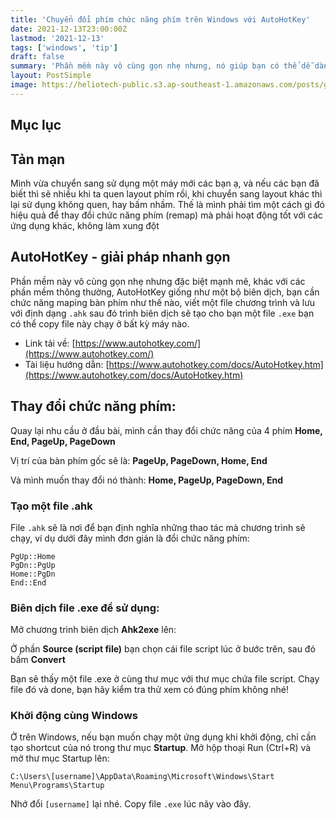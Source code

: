 ```yaml
---
title: 'Chuyển đổi phím chức năng phím trên Windows với AutoHotKey'
date: 2021-12-13T23:00:00Z
lastmod: '2021-12-13'
tags: ['windows', 'tip']
draft: false
summary: 'Phần mềm này vô cùng gọn nhẹ nhưng, nó giúp bạn có thể dễ dàng tuỳ biến bàn phím của mình một cách đặc biệt mạnh mẽ'
layout: PostSimple
image: https://heliotech-public.s3.ap-southeast-1.amazonaws.com/posts/gitlab-ci/1.png
---
```


## Mục lục

<TOCInline toc={props.toc} exclude="Mục lục" toHeading={3} />

## Tản mạn

Mình vừa chuyển sang sử dụng một máy mới các bạn ạ, và nếu các bạn đã biết thì sẽ nhiều khi ta quen layout phím rồi, khi chuyển sang layout khác thì lại sử dụng không quen, hay bấm nhầm. Thế là mình phải tìm một cách gì đó hiệu quả để thay đổi chức năng phím (remap) mà phải hoạt động tốt với các ứng dụng khác, không làm xung đột

## AutoHotKey - giải pháp nhanh gọn

Phần mềm này vô cùng gọn nhẹ nhưng đặc biệt mạnh mẽ, khác với các phần mềm thông thường, AutoHotKey giống như một bộ biên dịch, bạn cần chức năng maping bàn phím như thế nào, viết một file chương trình và lưu với định dạng `.ahk` sau đó trình biên dịch sẽ tạo cho bạn một file `.exe` bạn có thể copy file này chạy ở bất kỳ máy nào.

- Link tải về: [https://www.autohotkey.com/](https://www.autohotkey.com/)
- Tài liệu hướng dẫn: [https://www.autohotkey.com/docs/AutoHotkey.htm](https://www.autohotkey.com/docs/AutoHotkey.htm)

## Thay đổi chức năng phím:

Quay lại nhu cầu ở đầu bài, mình cần thay đổi chức năng của 4 phím **Home, End, PageUp, PageDown**

Vị trí của bàn phím gốc sẽ là: **PageUp, PageDown, Home, End**

Và mình muốn thay đổi nó thành: **Home, PageUp, PageDown, End**

### Tạo một file .ahk

File `.ahk` sẽ là nơi để bạn định nghĩa những thao tác mà chương trình sẽ chạy, ví dụ dưới đây mình đơn giản là đổi chức năng phím:

```
PgUp::Home
PgDn::PgUp
Home::PgDn
End::End
```

### Biên dịch file .exe để sử dụng:

Mở chương trình biên dịch **Ahk2exe** lên:

<S3Image src="/posts/autohotkey/1.png" />

Ở phần **Source (script file)** bạn chọn cái file script lúc ở bước trên, sau đó bấm **Convert**

Bạn sẽ thấy một file .exe ở cùng thư mục với thư mục chứa file script. Chạy file đó và done, bạn hãy kiểm tra thử xem có đúng phím không nhé!

### Khởi động cùng Windows

Ở trên Windows, nếu bạn muốn chạy một ứng dụng khi khởi động, chỉ cần tạo shortcut của nó trong thư mục **Startup**. Mở hộp thoại Run (Ctrl+R) và mở thư mục Startup lên:

```
C:\Users\[username]\AppData\Roaming\Microsoft\Windows\Start Menu\Programs\Startup
```

Nhớ đổi `[username]` lại nhé. Copy file `.exe` lúc nãy vào đây.

<BlogNewsletterForm title="Đăng ký nhận thông báo" />
